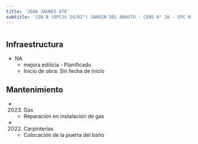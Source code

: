 ```yaml
---
title: 'JEAN JAURES 870'
subtitle: 'JIN B (EPCJS 24/02°) JARDIN DEL ABASTO - CENS N° 16 - EPC N° 24 PROVINCIA DE CATAMARCA - ESEA  DANZA MASTRAZZI  DNZA  JUVIL N° 07'
---
```


#
## Infraestructura

* NA 
    + mejora edilicia - Planificado 
    + Inicio de obra: Sin fecha de inicio 






## Mantenimiento

*  (2023) Gas 
    + Reparación en instalación de gas

*  (2022) Carpinterías 
    + Colocación de la puerta del baño



